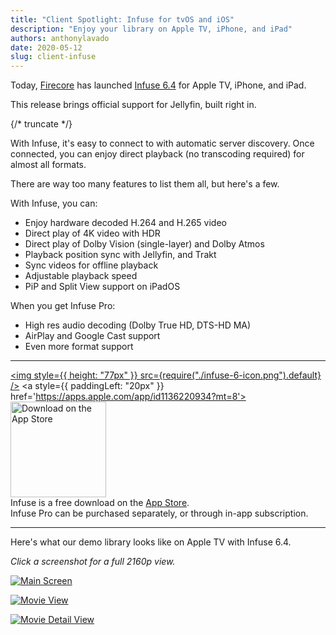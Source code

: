 ```yaml
---
title: "Client Spotlight: Infuse for tvOS and iOS"
description: "Enjoy your library on Apple TV, iPhone, and iPad"
authors: anthonylavado
date: 2020-05-12
slug: client-infuse
---
```


Today, [Firecore](https://firecore.com) has launched [Infuse 6.4](https://firecore.com/infuse) for Apple TV, iPhone, and iPad.

This release brings official support for Jellyfin, built right in.

{/* truncate */}

With Infuse, it's easy to connect to with automatic server discovery. Once connected, you can enjoy direct playback (no transcoding required) for almost all formats.

There are way too many features to list them all, but here's a few.

With Infuse, you can:

- Enjoy hardware decoded H.264 and H.265 video
- Direct play of 4K video with HDR
- Direct play of Dolby Vision (single-layer) and Dolby Atmos
- Playback position sync with Jellyfin, and Trakt
- Sync videos for offline playback
- Adjustable playback speed
- PiP and Split View support on iPadOS

When you get Infuse Pro:

- High res audio decoding (Dolby True HD, DTS-HD MA)
- AirPlay and Google Cast support
- Even more format support

---

<a href='https://apps.apple.com/app/id1136220934?mt=8'><img style={{ height: "77px" }} src={require("./infuse-6-icon.png").default} /></a>
<a style={{ paddingLeft: "20px" }} href='https://apps.apple.com/app/id1136220934?mt=8'><img width="153" alt='Download on the App Store' src='/images/store-icons/app-store.svg' /></a>
<br/>Infuse is a free download on the <a href="https://apps.apple.com/app/id1136220934?mt=8">App Store</a>.
<br/>Infuse Pro can be purchased separately, or through in-app subscription.

---

Here's what our demo library looks like on Apple TV with Infuse 6.4.

_Click a screenshot for a full 2160p view._

[![Main Screen](./infuse-screenshot-1-thumb.png)](./infuse-screenshot-1.png)

[![Movie View](./infuse-screenshot-2-thumb.png)](./infuse-screenshot-2.png)

[![Movie Detail View](./infuse-screenshot-3-thumb.png)](./infuse-screenshot-3.png)
